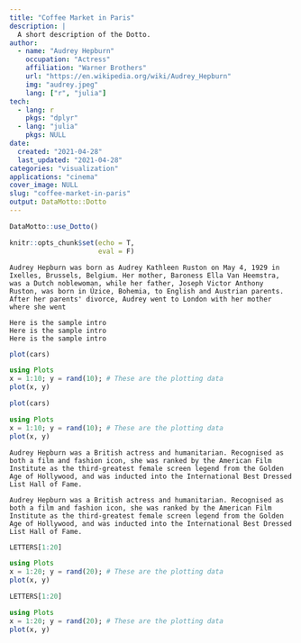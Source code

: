 ```yaml
---
title: "Coffee Market in Paris"
description: |
  A short description of the Dotto.
author:
  - name: "Audrey Hepburn"
    occupation: "Actress"
    affiliation: "Warner Brothers"
    url: "https://en.wikipedia.org/wiki/Audrey_Hepburn"
    img: "audrey.jpeg"
    lang: ["r", "julia"]
tech:
  - lang: r
    pkgs: "dplyr"
  - lang: "julia"
    pkgs: NULL
date:
  created: "2021-04-28"
  last_updated: "2021-04-28"
categories: "visualization"
applications: "cinema"
cover_image: NULL
slug: "coffee-market-in-paris"
output: DataMotto::Dotto
---
```


```r
DataMotto::use_Dotto()
```

```r
knitr::opts_chunk$set(echo = T,
                      eval = F)
```

<!-- Dot 1, lang: R ------------------------------------------------>

```block
Audrey Hepburn was born as Audrey Kathleen Ruston on May 4, 1929 in Ixelles, Brussels, Belgium. Her mother, Baroness Ella Van Heemstra, was a Dutch noblewoman, while her father, Joseph Victor Anthony Ruston, was born in Úzice, Bohemia, to English and Austrian parents. After her parents' divorce, Audrey went to London with her mother where she went
```

```block
Here is the sample intro
Here is the sample intro
Here is the sample intro
```

```r
plot(cars)
```

```julia
using Plots
x = 1:10; y = rand(10); # These are the plotting data
plot(x, y)
```


```r
plot(cars)
```

```julia
using Plots
x = 1:10; y = rand(10); # These are the plotting data
plot(x, y)
```

<!-- Dot 2, lang: R ------------------------------------------------>

```block
Audrey Hepburn was a British actress and humanitarian. Recognised as both a film and fashion icon, she was ranked by the American Film Institute as the third-greatest female screen legend from the Golden Age of Hollywood, and was inducted into the International Best Dressed List Hall of Fame.
```

```block
Audrey Hepburn was a British actress and humanitarian. Recognised as both a film and fashion icon, she was ranked by the American Film Institute as the third-greatest female screen legend from the Golden Age of Hollywood, and was inducted into the International Best Dressed List Hall of Fame.
```

```r
LETTERS[1:20]
```

```julia
using Plots
x = 1:20; y = rand(20); # These are the plotting data
plot(x, y)
```


```r
LETTERS[1:20]
```

```julia
using Plots
x = 1:20; y = rand(20); # These are the plotting data
plot(x, y)
```



